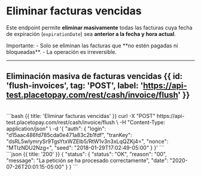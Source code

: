 

# Eliminar facturas vencidas

Este endpoint permite **eliminar masivamente** todas las facturas cuya fecha de expiración (`expirationDate`) sea **anterior a la fecha y hora actual**.

<Note>
Importante:
- Solo se eliminan las facturas que **no estén pagadas ni bloqueadas**.
- La operación es irreversible.

</Note>

---

## Eliminación masiva de facturas vencidas {{ id: 'flush-invoices', tag: 'POST', label: 'https://api-test.placetopay.com/rest/cash/invoice/flush' }}

<Row>
  <Col>
    <ApiReader
      path="/flush"
      method="POST"
      api={props.refs}
    />
  </Col>
  <Col sticky>
    <br />
    <CodeGroup title="Eliminar facturas vencidas" tag="POST" label="/rest/cash/invoice/flush">
      ```bash {{ title: 'Eliminar facturas vencidas' }}
      curl -X "POST" https://api-test.placetopay.com/rest/cash/invoice/flush \
      -H "Content-Type: application/json" \
      -d '{
        "auth": {
          "login": "d15aac486fd785cda0e471a83c2b1fdf",
          "tranKey": "dsRL5wIymrySr9TgsYtxWZEIb5/RtW1v3n3xLqQZKj4=",
          "nonce": "MTIzNDU2Nzg=",
          "seed": "2018-01-29T17:02:49-05:00"
        }
      }'
      ```
    </CodeGroup>
  </Col>
</Row>

<Row>
  <Col>
    <ApiReader
      path="/flush"
      method="post"
      type="response"
      api={props.refs}
    />
  </Col>
  <Col sticky>
    <br />
    <CodeGroup title="Respuesta">
      ```json {{ title: '200' }}
      {
        "status": {
          "status": "OK",
          "reason": "00",
          "message": "La petición se ha procesado correctamente",
          "date": "2020-07-26T20:01:15-05:00"
        }
      }
      ```
    </CodeGroup>
  </Col>
</Row>

